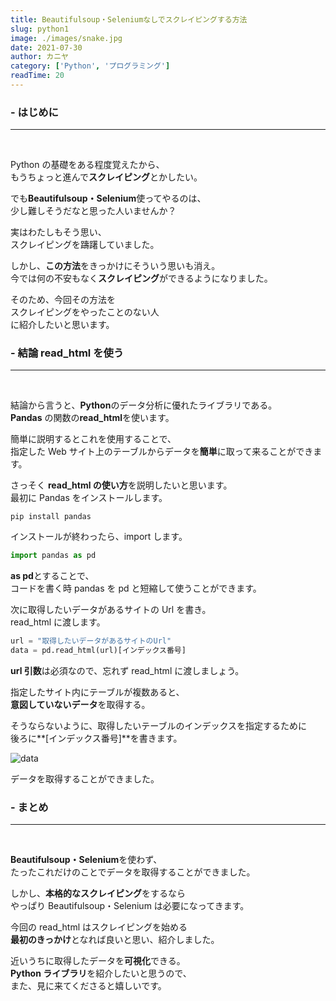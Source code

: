 ```yaml
---
title: Beautifulsoup・Seleniumなしでスクレイピングする方法
slug: python1
image: ./images/snake.jpg
date: 2021-07-30
author: カニヤ
category: ['Python', 'プログラミング']
readTime: 20
---
```


### - はじめに

---

<br />

Python の基礎をある程度覚えたから、<br/>
もうちょっと進んで**スクレイピング**とかしたい。

でも**Beautifulsoup・Selenium**使ってやるのは、<br/>
少し難しそうだなと思った人いませんか？

実はわたしもそう思い、<br/>
スクレイピングを躊躇していました。

しかし、**この方法**をきっかけにそういう思いも消え。<br/>
今では何の不安もなく**スクレイピング**ができるようになりました。

そのため、今回その方法を<br/>
スクレイピングをやったことのない人<br/>
に紹介したいと思います。

### - 結論 read_html を使う

---

<br />

結論から言うと、**Python**のデータ分析に優れたライブラリである。<br/>
**Pandas** の関数の**read_html**を使います。

簡単に説明するとこれを使用することで、<br/>
指定した Web サイト上のテーブルからデータを**簡単**に取って来ることができます。

さっそく **read_html の使い方**を説明したいと思います。<br/>
最初に Pandas をインストールします。

`pip install pandas`

インストールが終わったら、import します。

```python
import pandas as pd
```

**as pd**とすることで、<br/>
コードを書く時 pandas を pd と短縮して使うことができます。

次に取得したいデータがあるサイトの Url を書き。<br/>
read_html に渡します。

```python
url = "取得したいデータがあるサイトのUrl"
data = pd.read_html(url)[インデックス番号]
```

**url 引数**は必須なので、忘れず read_html に渡しましょう。

指定したサイト内にテーブルが複数あると、<br/>
**意図していないデータ**を取得する。

そうならないように、取得したいテーブルのインデックスを指定するために<br/>
後ろに**[インデックス番号]**を書きます。

![data](./images/dataframe.png)

データを取得することができました。

### - まとめ

---

<br />

**Beautifulsoup・Selenium**を使わず、<br/>
たったこれだけのことでデータを取得することができました。

しかし、**本格的なスクレイピング**をするなら<br/>
やっぱり Beautifulsoup・Selenium は必要になってきます。

今回の read_html はスクレイピングを始める<br/>
**最初のきっかけ**となれば良いと思い、紹介しました。

近いうちに取得したデータを**可視化**できる。<br/>
**Python ライブラリ**を紹介したいと思うので、<br/>
また、見に来てくださると嬉しいです。

